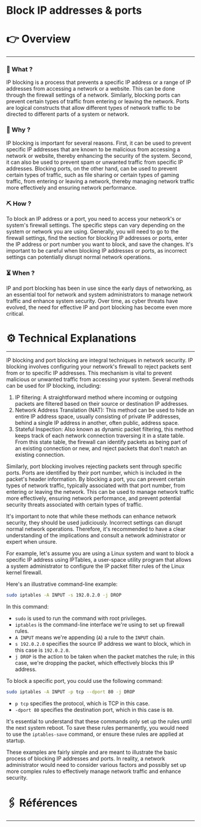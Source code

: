 # Block IP addresses & ports


# 👉 Overview

---

### 👀 What ?

IP blocking is a process that prevents a specific IP address or a range of IP addresses from accessing a network or a website. This can be done through the firewall settings of a network. Similarly, blocking ports can prevent certain types of traffic from entering or leaving the network. Ports are logical constructs that allow different types of network traffic to be directed to different parts of a system or network.


### 🧐 Why ?

IP blocking is important for several reasons. First, it can be used to prevent specific IP addresses that are known to be malicious from accessing a network or website, thereby enhancing the security of the system. Second, it can also be used to prevent spam or unwanted traffic from specific IP addresses. Blocking ports, on the other hand, can be used to prevent certain types of traffic, such as file sharing or certain types of gaming traffic, from entering or leaving a network, thereby managing network traffic more effectively and ensuring network performance.


### ⛏️ How ?

To block an IP address or a port, you need to access your network's or system's firewall settings. The specific steps can vary depending on the system or network you are using. Generally, you will need to go to the firewall settings, find the section for blocking IP addresses or ports, enter the IP address or port number you want to block, and save the changes. It's important to be careful when blocking IP addresses or ports, as incorrect settings can potentially disrupt normal network operations.


### ⏳ When ?

IP and port blocking has been in use since the early days of networking, as an essential tool for network and system administrators to manage network traffic and enhance system security. Over time, as cyber threats have evolved, the need for effective IP and port blocking has become even more critical.


# ⚙️ Technical Explanations

---

IP blocking and port blocking are integral techniques in network security. IP blocking involves configuring your network's firewall to reject packets sent from or to specific IP addresses. This mechanism is vital to prevent malicious or unwanted traffic from accessing your system. Several methods can be used for IP blocking, including:

1. IP filtering: A straightforward method where incoming or outgoing packets are filtered based on their source or destination IP addresses.
2. Network Address Translation (NAT): This method can be used to hide an entire IP address space, usually consisting of private IP addresses, behind a single IP address in another, often public, address space.
3. Stateful Inspection: Also known as dynamic packet filtering, this method keeps track of each network connection traversing it in a state table. From this state table, the firewall can identify packets as being part of an existing connection or new, and reject packets that don't match an existing connection.

Similarly, port blocking involves rejecting packets sent through specific ports. Ports are identified by their port number, which is included in the packet's header information. By blocking a port, you can prevent certain types of network traffic, typically associated with that port number, from entering or leaving the network. This can be used to manage network traffic more effectively, ensuring network performance, and prevent potential security threats associated with certain types of traffic.

It's important to note that while these methods can enhance network security, they should be used judiciously. Incorrect settings can disrupt normal network operations. Therefore, it's recommended to have a clear understanding of the implications and consult a network administrator or expert when unsure.

For example, let's assume you are using a Linux system and want to block a specific IP address using IPTables, a user-space utility program that allows a system administrator to configure the IP packet filter rules of the Linux kernel firewall.

Here's an illustrative command-line example:

```bash
sudo iptables -A INPUT -s 192.0.2.0 -j DROP

```

In this command:

- `sudo` is used to run the command with root privileges.
- `iptables` is the command-line interface we're using to set up firewall rules.
- `A INPUT` means we're appending (`A`) a rule to the `INPUT` chain.
- `s 192.0.2.0` specifies the source IP address we want to block, which in this case is `192.0.2.0`.
- `j DROP` is the action to be taken when the packet matches the rule; in this case, we're dropping the packet, which effectively blocks this IP address.

To block a specific port, you could use the following command:

```bash
sudo iptables -A INPUT -p tcp --dport 80 -j DROP

```

- `p tcp` specifies the protocol, which is TCP in this case.
- `-dport 80` specifies the destination port, which in this case is `80`.

It's essential to understand that these commands only set up the rules until the next system reboot. To save these rules permanently, you would need to use the `iptables-save` command, or ensure these rules are applied at startup.

These examples are fairly simple and are meant to illustrate the basic process of blocking IP addresses and ports. In reality, a network administrator would need to consider various factors and possibly set up more complex rules to effectively manage network traffic and enhance security.

# 🖇️ Références

---